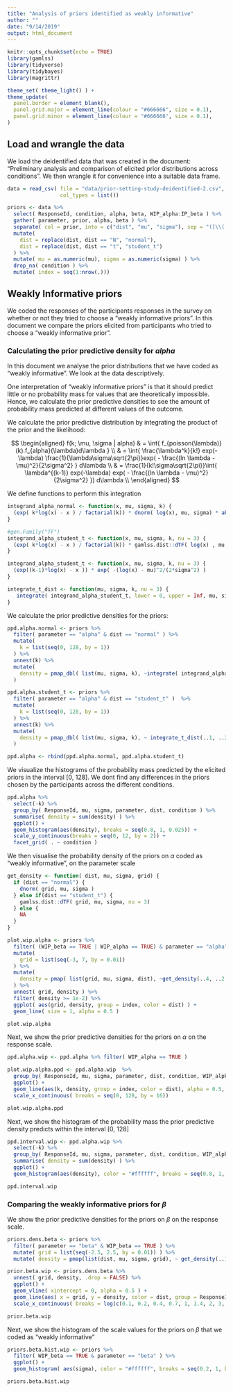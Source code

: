 ```yaml
---
title: "Analysis of priors identified as weakly informative"
author: ""
date: "9/14/2019"
output: html_document
---
```


```r
knitr::opts_chunk$set(echo = TRUE)
library(gamlss)
library(tidyverse)
library(tidybayes)
library(magrittr)

theme_set( theme_light() ) +
theme_update(
  panel.border = element_blank(),
  panel.grid.major = element_line(colour = "#666666", size = 0.1),
  panel.grid.minor = element_line(colour = "#666666", size = 0.1),    
)
```

## Load and wrangle the data
We load the deidentified data that was created in the document: "Preliminary analysis and comparison of elicited prior distributions across conditions". We then wrangle it for convenience into a suitable data frame.

```r
data = read_csv( file = "data/prior-setting-study-deidentified-2.csv", 
                 col_types = list())

priors <- data %>%
  select( ResponseId, condition, alpha, beta, WIP_alpha:IP_beta ) %>%
  gather( parameter, prior, alpha, beta ) %>%
  separate( col = prior, into = c("dist", "mu", "sigma"), sep = "([\\(,\\)])", extra = "drop" ) %>%
  mutate( 
    dist = replace(dist, dist == "N", "normal"),
    dist = replace(dist, dist == "t", "student_t")
  ) %>%
  mutate( mu = as.numeric(mu), sigma = as.numeric(sigma) ) %>%
  drop_na( condition ) %>%
  mutate( index = seq(1:nrow(.)))
```


## Weakly Informative priors
We coded the responses of the participants responses in the survey on whether or not they tried to choose a "weakly informative priors". In this document we compare the priors elicited from participants who tried to choose a "weakly informative prior".


### Calculating the prior predictive density for $alpha$

In this document we analyse the prior distributions that we have coded as "weakly informative". We look at the data descriptively. 

One interpretation of "weakly informative priors" is that it should predict little or no probability mass for values that are theoretically impossible. Hence, we calculate the prior predictive densities to see the amount of probability mass predicted at different values of the outcome.


We calculate the prior predictive distribution by integrating the product of the prior and the likelihood:

$$
\begin{aligned}
f(k; \mu, \sigma | alpha) & = \int{ f_{poisson(\lambda)}(k).f_{alpha}(\lambda)d\lambda } \\
& = \int{ \frac{\lambda^k}{k!} exp(-\lambda) \frac{1}{\lambda\sigma\sqrt{2\pi}}exp( - \frac{(ln \lambda - \mu)^2}{2\sigma^2} } d\lambda \\
& = \frac{1}{k!\sigma\sqrt{2\pi}}\int{ \lambda^{(k-1)} exp(-\lambda) exp( - \frac{(ln \lambda - \mu)^2}{2\sigma^2} }) d\lambda \\
\end{aligned}
$$

We define functions to perform this integration

```r
integrand_alpha_normal <- function(x, mu, sigma, k) {
  (exp( k*log(x) - x ) / factorial(k)) * dnorm( log(x), mu, sigma) * abs(1/x)
}

#gen.Family("TF")
integrand_alpha_student_t <- function(x, mu, sigma, k, nu = 3) {
  (exp( k*log(x) - x ) / factorial(k)) * gamlss.dist::dTF( log(x) , mu, sigma, nu) * abs(1/x)
}

integrand_alpha_student_t <- function(x, mu, sigma, k, nu = 3) {
  (exp((k-1)*log(x) - x )) * exp( -(log(x) - mu)^2/(2*sigma^2) )
}

integrate_t_dist <- function(mu, sigma, k, nu = 3) {
   integrate( integrand_alpha_student_t, lower = 0, upper = Inf, mu, sigma, k )$value * (1/(factorial(k) * sigma * sqrt(2*pi)))
}
```

We calculate the prior predictive densities for the priors:

```r
ppd.alpha.normal <- priors %>%
  filter( parameter == "alpha" & dist == "normal" ) %>%
  mutate( 
    k = list(seq(0, 128, by = 1))
  ) %>%
  unnest(k) %>%
  mutate(
    density = pmap_dbl( list(mu, sigma, k), ~integrate( integrand_alpha_normal, lower = 0, upper = Inf, mu = ..1, sigma = ..2, k = ..3, rel.tol = 1e-15)$value )
  )

ppd.alpha.student_t <- priors %>%
  filter( parameter == "alpha" & dist == "student_t" )  %>%
  mutate( 
    k = list(seq(0, 128, by = 1))
  ) %>%
  unnest(k) %>%
  mutate(
    density = pmap_dbl( list(mu, sigma, k), ~ integrate_t_dist(..1, ..2, ..3))
  )

ppd.alpha <- rbind(ppd.alpha.normal, ppd.alpha.student_t)
```

We visualize the histograms of the probability mass predicted by the elicited priors in the interval [0, 128].
We dont find any differences in the priors chosen by the participants across the different conditions.

```r
ppd.alpha %>%
  select(-k) %>%
  group_by( ResponseId, mu, sigma, parameter, dist, condition ) %>%
  summarise( density = sum(density) ) %>%
  ggplot() +
  geom_histogram(aes(density), breaks = seq(0.8, 1, 0.025)) +
  scale_y_continuous(breaks = seq(0, 12, by = 2)) +
  facet_grid( . ~ condition )
```

We then visualise the probability density of the priors on $\alpha$ coded as "weakly informative", on the parameter scale

```r
get_density <- function( dist, mu, sigma, grid) {
  if (dist == "normal") {
    dnorm( grid, mu, sigma )
  } else if(dist == "student_t") {
    gamlss.dist::dTF( grid, mu, sigma, nu = 3)
  } else {
    NA
  }
}

plot.wip.alpha <- priors %>%
  filter( (WIP_beta == TRUE | WIP_alpha == TRUE) & parameter == "alpha" ) %>%
  mutate( 
    grid = list(seq(-3, 7, by = 0.01))
  ) %>%
  mutate(
    density = pmap( list(grid, mu, sigma, dist), ~get_density(..4, ..2, ..3, ..1) )
  ) %>%
  unnest( grid, density ) %>%
  filter( density >= 1e-2) %>%
  ggplot( aes(grid, density, group = index, color = dist) ) +
  geom_line( size = 1, alpha = 0.5 )

plot.wip.alpha
```


Next, we show the prior predictive densities for the priors on $\alpha$ on the response scale.

```r
ppd.alpha.wip <- ppd.alpha %>% filter( WIP_alpha == TRUE )

plot.wip.alpha.ppd <- ppd.alpha.wip  %>%
  group_by( ResponseId, mu, sigma, parameter, dist, condition, WIP_alpha ) %>%
  ggplot() +
  geom_line(aes(k, density, group = index, color = dist), alpha = 0.5, size = 1) +
  scale_x_continuous( breaks = seq(0, 128, by = 16))

plot.wip.alpha.ppd
```


Next, we show the histogram of the probability mass the prior predictive density predicts within the interval [0, 128]

```r
ppd.interval.wip <- ppd.alpha.wip %>%
  select(-k) %>%
  group_by( ResponseId, mu, sigma, parameter, dist, condition, WIP_alpha ) %>%
  summarise( density = sum(density) ) %>%
  ggplot() +
  geom_histogram(aes(density), color = "#ffffff", breaks = seq(0.8, 1, 0.025))

ppd.interval.wip
```



### Comparing the weakly informative priors for $\beta$

We show the prior predictive densities for the priors on $\beta$ on the response scale.

```r
priors.dens.beta <- priors %>% 
  filter( parameter == "beta" & WIP_beta == TRUE ) %>%
  mutate( grid = list(seq(-2.5, 2.5, by = 0.01)) ) %>%
  mutate( density = pmap(list(dist, mu, sigma, grid), ~ get_density(..1, ..2, ..3, ..4)) )

prior.beta.wip <- priors.dens.beta %>%
  unnest( grid, density, .drop = FALSE) %>%
  ggplot() +
  geom_vline( xintercept = 0, alpha = 0.5 ) +
  geom_line(aes( x = grid, y = density, color = dist, group = ResponseId), alpha = 0.7) +
  scale_x_continuous( breaks = log(c(0.1, 0.2, 0.4, 0.7, 1, 1.4, 2, 3, 5, 8)), labels = function(x) round(exp(x), 2) )

prior.beta.wip
```

Next, we show the histogram of the scale values for the priors on $\beta$ that we coded as "weakly informative"

```r
priors.beta.hist.wip <- priors %>%
  filter( WIP_beta == TRUE & parameter == "beta" ) %>%
  ggplot() +
  geom_histogram( aes(sigma), color = "#ffffff", breaks = seq(0.2, 1, by = 0.1) )

priors.beta.hist.wip
```




